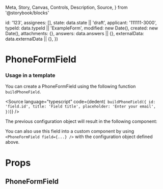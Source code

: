   Meta,
  Story,
  Canvas,
  Controls,
  Description,
  Source,
} from '@storybook/blocks'


  id: '123',
  assignees: [],
  state: data.state || 'draft',
  applicant: '111111-3000',
  typeId: data.typeId || 'ExampleForm',
  modified: new Date(),
  created: new Date(),
  attachments: {},
  answers: data.answers || {},
  externalData: data.externalData || {},
})

<Meta of={PhoneFormFieldStories} />

# PhoneFormField

### Usage in a template

You can create a PhoneFormField using the following function `buildPhoneField`.

<Source
  language="typescript"
  code={dedent(`
    buildPhoneField({
      id: 'field.id',
      title: 'Field title',
      placeholder: 'Enter your email',
    })`)}
/>

The previous configuration object will result in the following component:

<Canvas>
  <Story of={PhoneFormFieldStories.Default} />
</Canvas>

You can also use this field into a custom component by using `<PhoneFormField field={...} />` with the configuration object defined above.

# Props

## PhoneFormField

<Controls />
